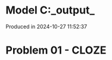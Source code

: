 # Model C:\Users\pedrocruz\Documents\GitHub\pyequa\examples\cloze\_output_

Produced in 2024-10-27 11:52:37

# Problem 01 - CLOZE
